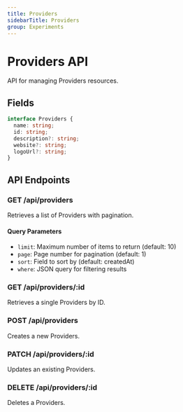 ```yaml
---
title: Providers
sidebarTitle: Providers
group: Experiments
---
```



# Providers API

API for managing Providers resources.




## Fields

```typescript
interface Providers {
  name: string;
  id: string;
  description?: string;
  website?: string;
  logoUrl?: string;
}
```




## API Endpoints

### GET /api/providers
Retrieves a list of Providers with pagination.

#### Query Parameters
- `limit`: Maximum number of items to return (default: 10)
- `page`: Page number for pagination (default: 1)
- `sort`: Field to sort by (default: createdAt)
- `where`: JSON query for filtering results

### GET /api/providers/:id
Retrieves a single Providers by ID.

### POST /api/providers
Creates a new Providers.

### PATCH /api/providers/:id
Updates an existing Providers.

### DELETE /api/providers/:id
Deletes a Providers.


